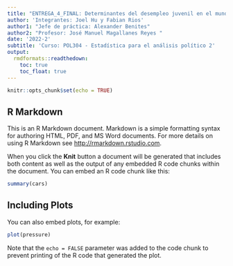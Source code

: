 ```yaml
---
title: "ENTREGA_4_FINAL: Determinantes del desempleo juvenil en el mundo"
author: 'Integrantes: Joel Hu y Fabian Rios'
author1: "Jefe de práctica: Alexander Benites"
author2: "Profesor: José Manuel Magallanes Reyes "
date: '2022-2'
subtitle: 'Curso: POL304 - Estadística para el análisis político 2'
output:
  rmdformats::readthedown:
    toc: true
    toc_float: true
---
```





```r
knitr::opts_chunk$set(echo = TRUE)
```

## R Markdown

This is an R Markdown document. Markdown is a simple formatting syntax for authoring HTML, PDF, and MS Word documents. For more details on using R Markdown see <http://rmarkdown.rstudio.com>.

When you click the **Knit** button a document will be generated that includes both content as well as the output of any embedded R code chunks within the document. You can embed an R code chunk like this:

```r
summary(cars)
```

## Including Plots

You can also embed plots, for example:

```r
plot(pressure)
```

Note that the `echo = FALSE` parameter was added to the code chunk to prevent printing of the R code that generated the plot.
